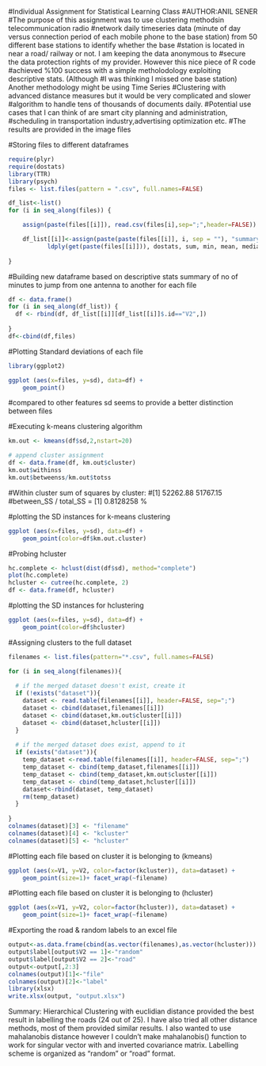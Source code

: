 #Individual Assignment for Statistical Learning Class
#AUTHOR:ANIL SENER
#The purpose of this assignment was to use clustering methodsin telecommunication radio #network daily timeseries data (minute of day versus connection period of each mobile phone to the base station) from 50 different base stations to identify whether the base #station is located in near a road/ railway or not. I am keeping the data anonymous to #secure the data protection rights of my provider. However this nice piece of R code #achieved %100 success with a simple metholodology exploiting descriptive stats. (Although #I was thinking I missed one base station) Another methodology might be using Time Series #Clustering with advanced distance measures but it would be very complicated and slower #algorithm to handle tens of thousands of documents daily.
#Potential use cases that I can think of are smart city planning and administration,
#scheduling in transportation industry,advertising optimization etc. 
#The results are provided in the image files


#Storing files to different dataframes
```r
require(plyr)
require(dostats)
library(TTR)
library(psych)
files <- list.files(pattern = ".csv", full.names=FALSE)

df_list<-list()
for (i in seq_along(files)) {

    assign(paste(files[[i]]), read.csv(files[i],sep=";",header=FALSE))

    df_list[[i]]<-assign(paste(paste(files[[i]], i, sep = ""), "summary", sep = "."), 
           ldply(get(paste(files[[i]])), dostats, sum, min, mean, median, max,sd,skew,mad))
 
}

```

#Building new dataframe based on descriptive stats summary of no of minutes to jump from one antenna to another for each file

```r
df <- data.frame()
for (i in seq_along(df_list)) {
  df <- rbind(df, df_list[[i]][df_list[[i]]$.id=="V2",])
  
}
df<-cbind(df,files)
```



#Plotting Standard deviations of each file 
```r
library(ggplot2)

ggplot (aes(x=files, y=sd), data=df) +
    geom_point()
```
#compared to other features sd seems to provide a better distinction between files


#Executing k-means clustering algorithm
```r
km.out <- kmeans(df$sd,2,nstart=20)

# append cluster assignment
df <- data.frame(df, km.out$cluster)
km.out$withinss
km.out$betweenss/km.out$totss

```
#Within cluster sum of squares by cluster:
#[1] 52262.88 51767.15
#between_SS / total_SS =  [1] 0.8128258 %


#plotting the SD instances for k-means clustering 
```r
ggplot (aes(x=files, y=sd), data=df) +
    geom_point(color=df$km.out.cluster)

```

#Probing hcluster
```r
hc.complete <- hclust(dist(df$sd), method="complete")
plot(hc.complete)
hcluster <- cutree(hc.complete, 2)
df <- data.frame(df, hcluster)
```


#plotting the SD instances for hclustering 
```r
ggplot (aes(x=files, y=sd), data=df) +
    geom_point(color=df$hcluster)

```




#Assigning clusters to the full dataset
```r
filenames <- list.files(pattern="*.csv", full.names=FALSE)

for (i in seq_along(filenames)){
       
  # if the merged dataset doesn't exist, create it
  if (!exists("dataset")){
    dataset <- read.table(filenames[[i]], header=FALSE, sep=";")
    dataset <- cbind(dataset,filenames[[i]])
    dataset <- cbind(dataset,km.out$cluster[[i]])
    dataset <- cbind(dataset,hcluster[[i]])
  }
   
  # if the merged dataset does exist, append to it
  if (exists("dataset")){
    temp_dataset <-read.table(filenames[[i]], header=FALSE, sep=";")
    temp_dataset <- cbind(temp_dataset,filenames[[i]])
    temp_dataset <- cbind(temp_dataset,km.out$cluster[[i]])
    temp_dataset <- cbind(temp_dataset,hcluster[[i]])
    dataset<-rbind(dataset, temp_dataset)
    rm(temp_dataset)
  }
 
}
colnames(dataset)[3] <- "filename"
colnames(dataset)[4] <- "kcluster"
colnames(dataset)[5] <- "hcluster"
```

#Plotting each file based on cluster it is belonging to (kmeans)
```r
ggplot (aes(x=V1, y=V2, color=factor(kcluster)), data=dataset) +
    geom_point(size=1)+ facet_wrap(~filename)
```
#Plotting each file based on cluster it is belonging to (hcluster)

```r
ggplot (aes(x=V1, y=V2, color=factor(hcluster)), data=dataset) +
    geom_point(size=1)+ facet_wrap(~filename)
```


#Exporting the road & random labels to an excel file
```r
output<-as.data.frame(cbind(as.vector(filenames),as.vector(hcluster)))
output$label[output$V2 == 1]<-"random"
output$label[output$V2 == 2]<-"road"
output<-output[,2:3]
colnames(output)[1]<-"file"
colnames(output)[2]<-"label"
library(xlsx)
write.xlsx(output, "output.xlsx")
```

Summary:
Hierarchical Clustering with euclidian distance provided the best result in labelling the roads (24 out of 25). I have also tried all other distance methods, most of them provided similar results. I also wanted to use mahalanobis distance however I couldn't make mahalanobis() function to work for singular vector with and inverted covariance matrix. Labelling scheme is organized as "random" or "road" format. 
